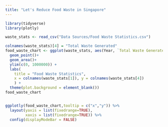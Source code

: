 ```yaml
---
title: "Let's Reduce Food Waste in Singapore"
---
```


```r
library(tidyverse)
library(plotly)

waste_stats <- read_csv("Data Sources/Food Waste Statistics.csv")
```
```r
colnames(waste_stats)[4] = "Total Waste Generated"
food_waste_chart <- ggplot(waste_stats, aes(Year, `Total Waste Generated`,x = ))+
  geom_point()+
  geom_area()+
  ylim(c(0, 1000000)) + 
  labs(
    title = "Food Waste Statistics",
    x = colnames(waste_stats[1]), y = colnames(waste_stats[4])
    ) +
  theme(plot.background = element_blank())
food_waste_chart


ggplotly(food_waste_chart,tooltip = c("x","y")) %>% 
  layout(yaxis = list(fixedrange=TRUE),
         xaxis = list(fixedrange=TRUE)) %>% 
  config(displayModeBar = FALSE)
```